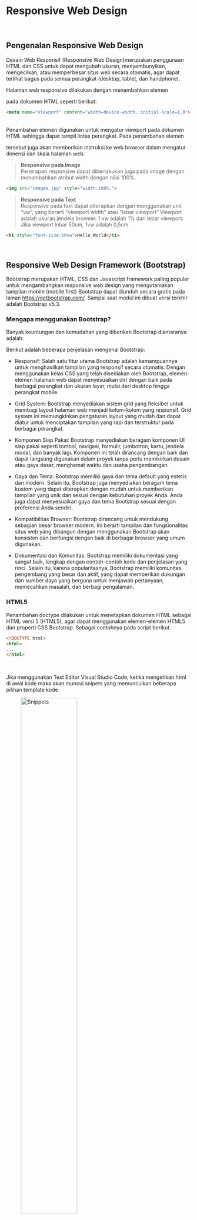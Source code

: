 <!-- ---
title: "Responsive Web Design"
format: html
--- -->

# Responsive Web Design {.unnumbered}
<br>

## Pengenalan Responsive Web Design

Desain Web Responsif (Responsive Web Design)merupakan penggunaan HTML dan CSS untuk dapat mengubah ukuran, menyembunyikan, mengecilkan, atau memperbesar situs web secara otomatis, agar dapat terlihat bagus pada semua perangkat (desktop, tablet, dan handphone).
<br>

Halaman web responsive dilakukan dengan menambahkan elemen <meta> pada dokumen HTML seperti berikut:
<br>

```html
<meta name="viewport" content="width=device-width, initial-scale=1.0">
```
<br>
Penambahan elemen <meta> digunakan untuk mengatur viewport pada dokumen HTML sehingga dapat tampil lintas perangkat. Pada penambahan elemen <meta> tersebut juga akan memberikan instruksi ke web browser dalam mengatur dimensi dan skala halaman web.
<br>

> **Responsive pada Image**
<br>
Penerapan responsive dapat diberlakukan juga pada image dengan menambahkan atribut width dengan nilai 100%.
```html
<img src="images.jpg" style="width:100%;">
```

> **Responsive pada Text**
<br>
Responsive pada text dapat diterapkan dengan menggunakan unit "vw", yang berarti "viewport width" atau "lebar viewport".Viewport adalah ukuran jendela browser. 1 vw adalah 1% dari lebar viewport. Jika viewport lebar 50cm, 1vw adalah 0,5cm.
```html
<h1 style="font-size:10vw">Hello World</h1>
```
<br>

## Responsive Web Design Framework (Bootstrap)

Bootstrap merupakan HTML, CSS dan Javascript framework paling popular untuk mengambangkan responsive web design yang mengutamakan tampilan mobile (mobile first) Bootstrap dapat diunduh secara gratis pada laman [https://getbootstrap.com/](https://getbootstrap.com/). Sampai saat modul ini dibuat versi terkhir adalah Bootstrap v5.3.

### Mengapa menggunakan Bootstrap?

Banyak keuntungan dan kemudahan yang diberikan Bootstrap diantaranya adalah:

Berikut adalah beberapa penjelasan mengenai Bootstrap:
<br>

- Responsif: Salah satu fitur utama Bootstrap adalah kemampuannya untuk menghasilkan tampilan yang responsif secara otomatis. Dengan menggunakan kelas CSS yang telah disediakan oleh Bootstrap, elemen-elemen halaman web dapat menyesuaikan diri dengan baik pada berbagai perangkat dan ukuran layar, mulai dari desktop hingga perangkat mobile.

- Grid System: Bootstrap menyediakan sistem grid yang fleksibel untuk membagi layout halaman web menjadi kolom-kolom yang responsif. Grid system ini memungkinkan pengaturan layout yang mudah dan dapat diatur untuk menciptakan tampilan yang rapi dan terstruktur pada berbagai perangkat.

- Komponen Siap Pakai: Bootstrap menyediakan beragam komponen UI siap pakai seperti tombol, navigasi, formulir, jumbotron, kartu, jendela modal, dan banyak lagi. Komponen ini telah dirancang dengan baik dan dapat langsung digunakan dalam proyek tanpa perlu memikirkan desain atau gaya dasar, menghemat waktu dan usaha pengembangan.

- Gaya dan Tema: Bootstrap memiliki gaya dan tema default yang estetis dan modern. Selain itu, Bootstrap juga menyediakan beragam tema kustom yang dapat diterapkan dengan mudah untuk memberikan tampilan yang unik dan sesuai dengan kebutuhan proyek Anda. Anda juga dapat menyesuaikan gaya dan tema Bootstrap sesuai dengan preferensi Anda sendiri.

- Kompatibilitas Browser: Bootstrap dirancang untuk mendukung sebagian besar browser modern. Ini berarti tampilan dan fungsionalitas situs web yang dibangun dengan menggunakan Bootstrap akan konsisten dan berfungsi dengan baik di berbagai browser yang umum digunakan.

- Dokumentasi dan Komunitas: Bootstrap memiliki dokumentasi yang sangat baik, lengkap dengan contoh-contoh kode dan penjelasan yang rinci. Selain itu, karena popularitasnya, Bootstrap memiliki komunitas pengembang yang besar dan aktif, yang dapat memberikan dukungan dan sumber daya yang berguna untuk menjawab pertanyaan, memecahkan masalah, dan berbagi pengalaman.
<br>


### HTML5

Penambahan doctype dilakukan untuk menetapkan dokumen HTML sebagai HTML versi 5 (HTML5), agar dapat menggunakan elemen-elemen HTML5 dan properti CSS Bootstrap. Sebagai contohnya pada script berikut.
<br>


```html
<!DOCTYPE html>
<html>
...
</html>
```
<br>

Jika menggunakan Text Editor Visual Studio Code, ketika mengetikan html di awal kode maka akan muncul snipets yang memunculkan beberapa pilihan template kode
<br>

![Snippets](assets/tools/snippets.png){width="60%"}

### Bootstrap Grid System

Pada Bootstrap menerapkan grid system dengan 12 (dua belas) kolom pada setiap halaman. Jika kita tidak menginginkan layoutmenggunakan
ke-12 kolom, kita bisa mengelompokkan kolom bersama untuk membuat kolom yang lebih lebar. Sebagai contoh gambaran dari grid system dengan 12 kolom ditampilkan seperti pada gambar di bawah ini.
<br>

![Contoh Grid System Bootsrap](assets/responsive/grid.png){width="60%"}

<br>
Sistem grid pada bootstrap dapat menyesuaikan terhadap enam keadaan atau ukuran diantaranya adalah :
<br>

- Ekstra kecil atau extra small (xs)
- Kecil atau small (sm)
- Sedang atau medium (md)
- Besar atau large (lg)
- Ekstra besar atau extra large (xl)
- Ekstra ekstra besar atau extra extra large (xxl)

![Tabel Penjelasan Grid](assets/responsive/gridtable.png){width="60%"}



